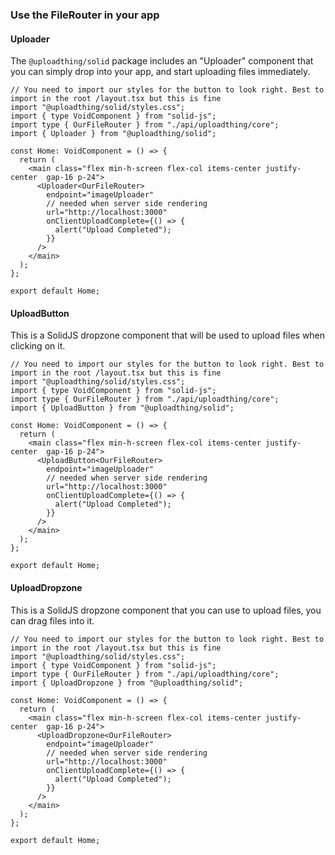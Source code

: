 ### Use the FileRouter in your app

#### Uploader

The `@uploadthing/solid` package includes an "Uploader" component that you can simply drop into your app, and start uploading files immediately.

```tsx copy
// You need to import our styles for the button to look right. Best to import in the root /layout.tsx but this is fine
import "@uploadthing/solid/styles.css";
import { type VoidComponent } from "solid-js";
import type { OurFileRouter } from "./api/uploadthing/core";
import { Uploader } from "@uploadthing/solid";

const Home: VoidComponent = () => {
  return (
    <main class="flex min-h-screen flex-col items-center justify-center  gap-16 p-24">
      <Uploader<OurFileRouter>
        endpoint="imageUploader"
        // needed when server side rendering
        url="http://localhost:3000"
        onClientUploadComplete={() => {
          alert("Upload Completed");
        }}
      />
    </main>
  );
};

export default Home;
```

#### UploadButton

This is a SolidJS dropzone component that will be used to upload files when clicking on it.

```tsx copy
// You need to import our styles for the button to look right. Best to import in the root /layout.tsx but this is fine
import "@uploadthing/solid/styles.css";
import { type VoidComponent } from "solid-js";
import type { OurFileRouter } from "./api/uploadthing/core";
import { UploadButton } from "@uploadthing/solid";

const Home: VoidComponent = () => {
  return (
    <main class="flex min-h-screen flex-col items-center justify-center  gap-16 p-24">
      <UploadButton<OurFileRouter>
        endpoint="imageUploader"
        // needed when server side rendering
        url="http://localhost:3000"
        onClientUploadComplete={() => {
          alert("Upload Completed");
        }}
      />
    </main>
  );
};

export default Home;
```

#### UploadDropzone

This is a SolidJS dropzone component that you can use to upload files, you can drag files into it.

```tsx copy
// You need to import our styles for the button to look right. Best to import in the root /layout.tsx but this is fine
import "@uploadthing/solid/styles.css";
import { type VoidComponent } from "solid-js";
import type { OurFileRouter } from "./api/uploadthing/core";
import { UploadDropzone } from "@uploadthing/solid";

const Home: VoidComponent = () => {
  return (
    <main class="flex min-h-screen flex-col items-center justify-center  gap-16 p-24">
      <UploadDropzone<OurFileRouter>
        endpoint="imageUploader"
        // needed when server side rendering
        url="http://localhost:3000"
        onClientUploadComplete={() => {
          alert("Upload Completed");
        }}
      />
    </main>
  );
};

export default Home;
```
